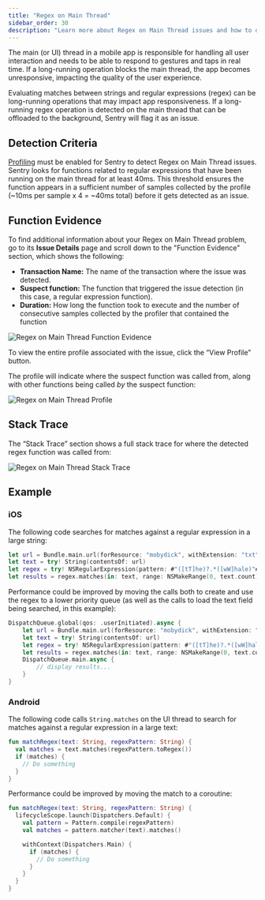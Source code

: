 ```yaml
---
title: "Regex on Main Thread"
sidebar_order: 30
description: "Learn more about Regex on Main Thread issues and how to diagnose and fix them."
---
```


The main (or UI) thread in a mobile app is responsible for handling all user interaction and needs to be able to respond to gestures and taps in real time. If a long-running operation blocks the main thread, the app becomes unresponsive, impacting the quality of the user experience.

Evaluating matches between strings and regular expressions (regex) can be long-running operations that may impact app responsiveness. If a long-running regex operation is detected on the main thread that can be offloaded to the background, Sentry will flag it as an issue.

## Detection Criteria

[Profiling](/product/profiling/) must be enabled for Sentry to detect Regex on Main Thread issues. Sentry looks for functions related to regular expressions that have been running on the main thread for at least 40ms. This threshold ensures the function appears in a sufficient number of samples collected by the profile (~10ms per sample x 4 = ~40ms total) before it gets detected as an issue.

## Function Evidence

To find additional information about your Regex on Main Thread problem, go to its **Issue Details** page and scroll down to the "Function Evidence" section, which shows the following:

- **Transaction Name:** The name of the transaction where the issue was detected.
- **Suspect function:** The function that triggered the issue detection (in this case, a regular expression function).
- **Duration:** How long the function took to execute and the number of consecutive samples collected by the profiler that contained the function

![Regex on Main Thread Function Evidence](regex-function-evidence.png)

To view the entire profile associated with the issue, click the “View Profile” button.

The profile will indicate where the suspect function was called from, along with other functions being called _by_ the suspect function:

![Regex on Main Thread Profile](regex-profile.png)

## Stack Trace

The “Stack Trace” section shows a full stack trace for where the detected regex function was called from:

![Regex on Main Thread Stack Trace](regex-stack-trace.png)

## Example

### iOS

The following code searches for matches against a regular expression in a large string:

```swift
let url = Bundle.main.url(forResource: "mobydick", withExtension: "txt")!
let text = try! String(contentsOf: url)
let regex = try! NSRegularExpression(pattern: #"([tT]he)?.*([wW]hale)"#, options: [.dotMatchesLineSeparators])
let results = regex.matches(in: text, range: NSMakeRange(0, text.count))
```

Performance could be improved by moving the calls both to create and use the regex to a lower priority queue (as well as the calls to load the text field being searched, in this example):

```swift
DispatchQueue.global(qos: .userInitiated).async {
    let url = Bundle.main.url(forResource: "mobydick", withExtension: "txt")!
    let text = try! String(contentsOf: url)
	let regex = try! NSRegularExpression(pattern: #"([tT]he)?.*([wW]hale)"#, options: [.dotMatchesLineSeparators])
	let results = regex.matches(in: text, range: NSMakeRange(0, text.count))
	DispatchQueue.main.async {
		// display results...
	}
}
```

### Android

The following code calls `String.matches` on the UI thread to search for matches against a regular expression in a large text:

```kotlin
fun matchRegex(text: String, regexPattern: String) {
  val matches = text.matches(regexPattern.toRegex())
  if (matches) {
    // Do something
  }
}
```

Performance could be improved by moving the match to a coroutine:

```kotlin
fun matchRegex(text: String, regexPattern: String) {
  lifecycleScope.launch(Dispatchers.Default) {
    val pattern = Pattern.compile(regexPattern)
    val matches = pattern.matcher(text).matches()

    withContext(Dispatchers.Main) {
      if (matches) {
        // Do something
      }
    }
  }
}
```
